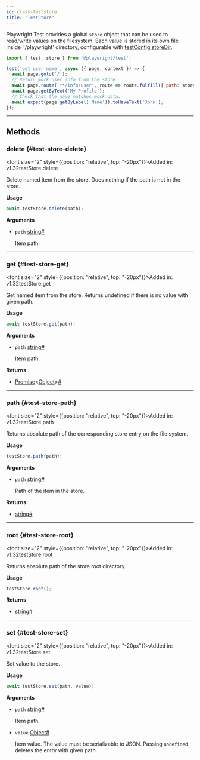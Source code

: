 ```yaml
---
id: class-teststore
title: "TestStore"
---
```



Playwright Test provides a global `store` object that can be used to read/write values on the filesystem. Each value is stored in its own file inside './playwright' directory, configurable with [testConfig.storeDir](/api/class-testconfig.mdx#test-config-store-dir).

```js
import { test, store } from '@playwright/test';

test('get user name', async ({ page, context }) => {
  await page.goto('/');
  // Return mock user info from the store.
  await page.route('**/info/user', route => route.fulfill({ path: store.path('mocks/user.json')}))
  await page.getByText('My Profile');
  // Check that the name matches mock data.
  await expect(page.getByLabel('Name')).toHaveText('John');
});
```


---

## Methods

### delete {#test-store-delete}

<font size="2" style={{position: "relative", top: "-20px"}}>Added in: v1.32</font><x-search>testStore.delete</x-search>

Delete named item from the store. Does nothing if the path is not in the store.

**Usage**

```js
await testStore.delete(path);
```

**Arguments**
- `path` [string]<a aria-hidden="true" tabindex="-1" class="list-anchor-link" id="test-store-delete-option-path"/><a href="#test-store-delete-option-path" class="list-anchor">#</a>
  
  Item path.

---

### get {#test-store-get}

<font size="2" style={{position: "relative", top: "-20px"}}>Added in: v1.32</font><x-search>testStore.get</x-search>

Get named item from the store. Returns undefined if there is no value with given path.

**Usage**

```js
await testStore.get(path);
```

**Arguments**
- `path` [string]<a aria-hidden="true" tabindex="-1" class="list-anchor-link" id="test-store-get-option-path"/><a href="#test-store-get-option-path" class="list-anchor">#</a>
  
  Item path.

**Returns**
- [Promise]<[Object]><a aria-hidden="true" tabindex="-1" class="list-anchor-link" id="test-store-get-return"/><a href="#test-store-get-return" class="list-anchor">#</a>

---

### path {#test-store-path}

<font size="2" style={{position: "relative", top: "-20px"}}>Added in: v1.32</font><x-search>testStore.path</x-search>

Returns absolute path of the corresponding store entry on the file system.

**Usage**

```js
testStore.path(path);
```

**Arguments**
- `path` [string]<a aria-hidden="true" tabindex="-1" class="list-anchor-link" id="test-store-path-option-path"/><a href="#test-store-path-option-path" class="list-anchor">#</a>
  
  Path of the item in the store.

**Returns**
- [string]<a aria-hidden="true" tabindex="-1" class="list-anchor-link" id="test-store-path-return"/><a href="#test-store-path-return" class="list-anchor">#</a>

---

### root {#test-store-root}

<font size="2" style={{position: "relative", top: "-20px"}}>Added in: v1.32</font><x-search>testStore.root</x-search>

Returns absolute path of the store root directory.

**Usage**

```js
testStore.root();
```

**Returns**
- [string]<a aria-hidden="true" tabindex="-1" class="list-anchor-link" id="test-store-root-return"/><a href="#test-store-root-return" class="list-anchor">#</a>

---

### set {#test-store-set}

<font size="2" style={{position: "relative", top: "-20px"}}>Added in: v1.32</font><x-search>testStore.set</x-search>

Set value to the store.

**Usage**

```js
await testStore.set(path, value);
```

**Arguments**
- `path` [string]<a aria-hidden="true" tabindex="-1" class="list-anchor-link" id="test-store-set-option-path"/><a href="#test-store-set-option-path" class="list-anchor">#</a>
  
  Item path.
- `value` [Object]<a aria-hidden="true" tabindex="-1" class="list-anchor-link" id="test-store-set-option-value"/><a href="#test-store-set-option-value" class="list-anchor">#</a>
  
  Item value. The value must be serializable to JSON. Passing `undefined` deletes the entry with given path.


[Accessibility]: /api/class-accessibility.mdx "Accessibility"
[Android]: /api/class-android.mdx "Android"
[AndroidDevice]: /api/class-androiddevice.mdx "AndroidDevice"
[AndroidInput]: /api/class-androidinput.mdx "AndroidInput"
[AndroidSocket]: /api/class-androidsocket.mdx "AndroidSocket"
[AndroidWebView]: /api/class-androidwebview.mdx "AndroidWebView"
[APIRequest]: /api/class-apirequest.mdx "APIRequest"
[APIRequestContext]: /api/class-apirequestcontext.mdx "APIRequestContext"
[APIResponse]: /api/class-apiresponse.mdx "APIResponse"
[APIResponseAssertions]: /api/class-apiresponseassertions.mdx "APIResponseAssertions"
[Browser]: /api/class-browser.mdx "Browser"
[BrowserContext]: /api/class-browsercontext.mdx "BrowserContext"
[BrowserServer]: /api/class-browserserver.mdx "BrowserServer"
[BrowserType]: /api/class-browsertype.mdx "BrowserType"
[CDPSession]: /api/class-cdpsession.mdx "CDPSession"
[ConsoleMessage]: /api/class-consolemessage.mdx "ConsoleMessage"
[Coverage]: /api/class-coverage.mdx "Coverage"
[Dialog]: /api/class-dialog.mdx "Dialog"
[Download]: /api/class-download.mdx "Download"
[Electron]: /api/class-electron.mdx "Electron"
[ElectronApplication]: /api/class-electronapplication.mdx "ElectronApplication"
[ElementHandle]: /api/class-elementhandle.mdx "ElementHandle"
[FileChooser]: /api/class-filechooser.mdx "FileChooser"
[Frame]: /api/class-frame.mdx "Frame"
[FrameLocator]: /api/class-framelocator.mdx "FrameLocator"
[GenericAssertions]: /api/class-genericassertions.mdx "GenericAssertions"
[JSHandle]: /api/class-jshandle.mdx "JSHandle"
[Keyboard]: /api/class-keyboard.mdx "Keyboard"
[Locator]: /api/class-locator.mdx "Locator"
[LocatorAssertions]: /api/class-locatorassertions.mdx "LocatorAssertions"
[Logger]: /api/class-logger.mdx "Logger"
[Mouse]: /api/class-mouse.mdx "Mouse"
[Page]: /api/class-page.mdx "Page"
[PageAssertions]: /api/class-pageassertions.mdx "PageAssertions"
[Playwright]: /api/class-playwright.mdx "Playwright"
[PlaywrightAssertions]: /api/class-playwrightassertions.mdx "PlaywrightAssertions"
[Request]: /api/class-request.mdx "Request"
[Response]: /api/class-response.mdx "Response"
[Route]: /api/class-route.mdx "Route"
[Selectors]: /api/class-selectors.mdx "Selectors"
[SnapshotAssertions]: /api/class-snapshotassertions.mdx "SnapshotAssertions"
[TimeoutError]: /api/class-timeouterror.mdx "TimeoutError"
[Touchscreen]: /api/class-touchscreen.mdx "Touchscreen"
[Tracing]: /api/class-tracing.mdx "Tracing"
[Video]: /api/class-video.mdx "Video"
[WebSocket]: /api/class-websocket.mdx "WebSocket"
[Worker]: /api/class-worker.mdx "Worker"
[Fixtures]: /api/class-fixtures.mdx "Fixtures"
[Test]: /api/class-test.mdx "Test"
[TestConfig]: /api/class-testconfig.mdx "TestConfig"
[TestInfo]: /api/class-testinfo.mdx "TestInfo"
[TestInfoError]: /api/class-testinfoerror.mdx "TestInfoError"
[TestOptions]: /api/class-testoptions.mdx "TestOptions"
[TestProject]: /api/class-testproject.mdx "TestProject"
[TestStore]: /api/class-teststore.mdx "TestStore"
[WorkerInfo]: /api/class-workerinfo.mdx "WorkerInfo"
[Location]: /api/class-location.mdx "Location"
[Reporter]: /api/class-reporter.mdx "Reporter"
[Suite]: /api/class-suite.mdx "Suite"
[TestCase]: /api/class-testcase.mdx "TestCase"
[TestError]: /api/class-testerror.mdx "TestError"
[TestResult]: /api/class-testresult.mdx "TestResult"
[TestStep]: /api/class-teststep.mdx "TestStep"
[Element]: https://developer.mozilla.org/en-US/docs/Web/API/element "Element"
[EvaluationArgument]: /evaluating.mdx#evaluation-argument "EvaluationArgument"
[Promise]: https://developer.mozilla.org/en-US/docs/Web/JavaScript/Reference/Global_Objects/Promise "Promise"
[iterator]: https://developer.mozilla.org/en-US/docs/Web/JavaScript/Reference/Iteration_protocols "Iterator"
[origin]: https://developer.mozilla.org/en-US/docs/Glossary/Origin "Origin"
[selector]: https://developer.mozilla.org/en-US/docs/Web/CSS/CSS_Selectors "selector"
[Serializable]: https://developer.mozilla.org/en-US/docs/Web/JavaScript/Reference/Global_Objects/JSON/stringify#Description "Serializable"
[UIEvent.detail]: https://developer.mozilla.org/en-US/docs/Web/API/UIEvent/detail "UIEvent.detail"
[UnixTime]: https://en.wikipedia.org/wiki/Unix_time "Unix Time"
[xpath]: https://developer.mozilla.org/en-US/docs/Web/XPath "xpath"

[Array]: https://developer.mozilla.org/en-US/docs/Web/JavaScript/Reference/Global_Objects/Array "Array"
[boolean]: https://developer.mozilla.org/en-US/docs/Web/JavaScript/Data_structures#Boolean_type "Boolean"
[Buffer]: https://nodejs.org/api/buffer.html#buffer_class_buffer "Buffer"
[ChildProcess]: https://nodejs.org/api/child_process.html "ChildProcess"
[Error]: https://nodejs.org/api/errors.html#errors_class_error "Error"
[EventEmitter]: https://nodejs.org/api/events.html#events_class_eventemitter "EventEmitter"
[function]: https://developer.mozilla.org/en-US/docs/Web/JavaScript/Reference/Global_Objects/Function "Function"
[Map]: https://developer.mozilla.org/en-US/docs/Web/JavaScript/Reference/Global_Objects/Map "Map"
[null]: https://developer.mozilla.org/en-US/docs/Web/JavaScript/Reference/Global_Objects/null "null"
[number]: https://developer.mozilla.org/en-US/docs/Web/JavaScript/Data_structures#Number_type "Number"
[Object]: https://developer.mozilla.org/en-US/docs/Web/JavaScript/Reference/Global_Objects/Object "Object"
[Promise]: https://developer.mozilla.org/en-US/docs/Web/JavaScript/Reference/Global_Objects/Promise "Promise"
[Readable]: https://nodejs.org/api/stream.html#stream_class_stream_readable "Readable"
[ReadStream]: https://nodejs.org/api/fs.html#class-fsreadstream "ReadStream"
[RegExp]: https://developer.mozilla.org/en-US/docs/Web/JavaScript/Reference/Global_Objects/RegExp "RegExp"
[string]: https://developer.mozilla.org/en-US/docs/Web/JavaScript/Data_structures#String_type "string"
[void]: https://developer.mozilla.org/en-US/docs/Web/JavaScript/Reference/Global_Objects/undefined "void"
[URL]: https://nodejs.org/api/url.html "URL"

[all available image tags]: https://mcr.microsoft.com/en-us/product/playwright/about "all available image tags"
[Microsoft Artifact Registry]: https://mcr.microsoft.com/en-us/product/playwright/about "Microsoft Artifact Registry"
[Dockerfile.focal]: https://github.com/microsoft/playwright/blob/main/utils/docker/Dockerfile.focal "Dockerfile.focal"
